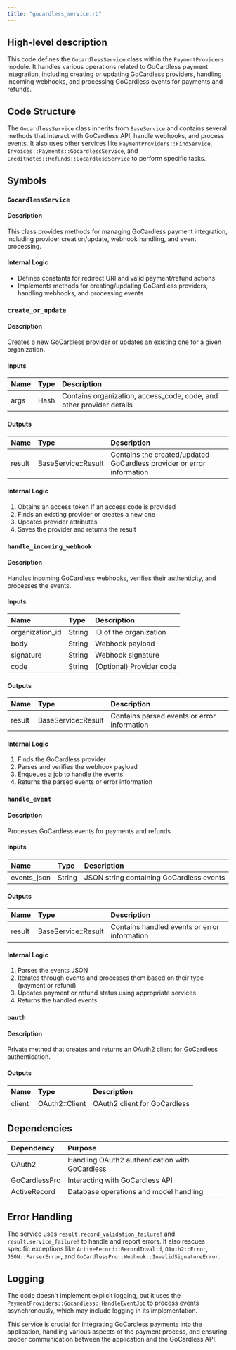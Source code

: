 ```yaml
---
title: "gocardless_service.rb"
---
```


## High-level description
This code defines the `GocardlessService` class within the `PaymentProviders` module. It handles various operations related to GoCardless payment integration, including creating or updating GoCardless providers, handling incoming webhooks, and processing GoCardless events for payments and refunds.

## Code Structure
The `GocardlessService` class inherits from `BaseService` and contains several methods that interact with GoCardless API, handle webhooks, and process events. It also uses other services like `PaymentProviders::FindService`, `Invoices::Payments::GocardlessService`, and `CreditNotes::Refunds::GocardlessService` to perform specific tasks.

## Symbols

### `GocardlessService`
#### Description
This class provides methods for managing GoCardless payment integration, including provider creation/update, webhook handling, and event processing.

#### Internal Logic
- Defines constants for redirect URI and valid payment/refund actions
- Implements methods for creating/updating GoCardless providers, handling webhooks, and processing events

### `create_or_update`
#### Description
Creates a new GoCardless provider or updates an existing one for a given organization.

#### Inputs
| Name | Type | Description |
|:-----|:-----|:------------|
| args | Hash | Contains organization, access_code, code, and other provider details |

#### Outputs
| Name | Type | Description |
|:-----|:-----|:------------|
| result | BaseService::Result | Contains the created/updated GoCardless provider or error information |

#### Internal Logic
1. Obtains an access token if an access code is provided
2. Finds an existing provider or creates a new one
3. Updates provider attributes
4. Saves the provider and returns the result

### `handle_incoming_webhook`
#### Description
Handles incoming GoCardless webhooks, verifies their authenticity, and processes the events.

#### Inputs
| Name | Type | Description |
|:-----|:-----|:------------|
| organization_id | String | ID of the organization |
| body | String | Webhook payload |
| signature | String | Webhook signature |
| code | String | (Optional) Provider code |

#### Outputs
| Name | Type | Description |
|:-----|:-----|:------------|
| result | BaseService::Result | Contains parsed events or error information |

#### Internal Logic
1. Finds the GoCardless provider
2. Parses and verifies the webhook payload
3. Enqueues a job to handle the events
4. Returns the parsed events or error information

### `handle_event`
#### Description
Processes GoCardless events for payments and refunds.

#### Inputs
| Name | Type | Description |
|:-----|:-----|:------------|
| events_json | String | JSON string containing GoCardless events |

#### Outputs
| Name | Type | Description |
|:-----|:-----|:------------|
| result | BaseService::Result | Contains handled events or error information |

#### Internal Logic
1. Parses the events JSON
2. Iterates through events and processes them based on their type (payment or refund)
3. Updates payment or refund status using appropriate services
4. Returns the handled events

### `oauth`
#### Description
Private method that creates and returns an OAuth2 client for GoCardless authentication.

#### Outputs
| Name | Type | Description |
|:-----|:-----|:------------|
| client | OAuth2::Client | OAuth2 client for GoCardless |

## Dependencies
| Dependency | Purpose |
|:-----------|:--------|
| OAuth2 | Handling OAuth2 authentication with GoCardless |
| GoCardlessPro | Interacting with GoCardless API |
| ActiveRecord | Database operations and model handling |

## Error Handling
The service uses `result.record_validation_failure!` and `result.service_failure!` to handle and report errors. It also rescues specific exceptions like `ActiveRecord::RecordInvalid`, `OAuth2::Error`, `JSON::ParserError`, and `GoCardlessPro::Webhook::InvalidSignatureError`.

## Logging
The code doesn't implement explicit logging, but it uses the `PaymentProviders::Gocardless::HandleEventJob` to process events asynchronously, which may include logging in its implementation.

This service is crucial for integrating GoCardless payments into the application, handling various aspects of the payment process, and ensuring proper communication between the application and the GoCardless API.